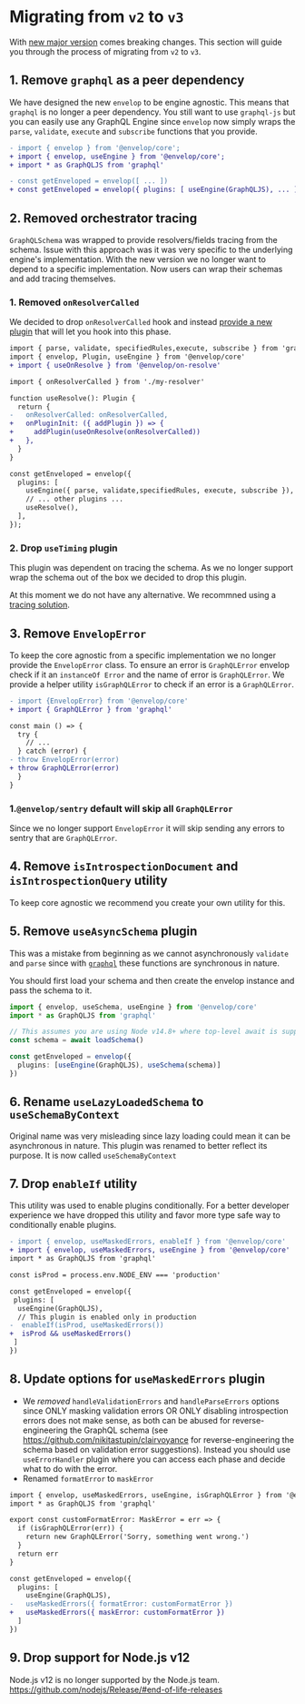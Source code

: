 # Migrating from `v2` to `v3`

With [new major version](https://github.com/n1ru4l/envelop/pull/1487) comes breaking changes. This section will guide you through the process of migrating from `v2` to `v3`.

## 1. Remove `graphql` as a peer dependency

We have designed the new `envelop` to be engine agnostic. This means that `graphql` is no longer a peer dependency. You still want to use `graphql-js` but you can easily use any GraphQL Engine since `envelop` now simply wraps the `parse`, `validate`, `execute` and `subscribe` functions that you provide.

```diff
- import { envelop } from '@envelop/core';
+ import { envelop, useEngine } from '@envelop/core';
+ import * as GraphQLJS from 'graphql'

- const getEnveloped = envelop([ ... ])
+ const getEnveloped = envelop({ plugins: [ useEngine(GraphQLJS), ... ] })
```

## 2. Removed orchestrator tracing

`GraphQLSchema` was wrapped to provide resolvers/fields tracing from the schema. Issue with this approach was it was very specific to the underlying engine's implementation. With the new version we no longer want to depend to a specific implementation. Now users can wrap their schemas and add tracing themselves.

### 1. Removed `onResolverCalled`

We decided to drop `onResolverCalled` hook and instead [provide a new plugin](https://github.com/n1ru4l/envelop/pull/1500) that will let you hook into this phase.

```diff
import { parse, validate, specifiedRules,execute, subscribe } from 'graphql'
import { envelop, Plugin, useEngine } from '@envelop/core'
+ import { useOnResolve } from '@envelop/on-resolve'

import { onResolverCalled } from './my-resolver'

function useResolve(): Plugin {
  return {
-   onResolverCalled: onResolverCalled,
+   onPluginInit: ({ addPlugin }) => {
+     addPlugin(useOnResolve(onResolverCalled))
+   },
  }
}

const getEnveloped = envelop({
  plugins: [
    useEngine({ parse, validate,specifiedRules, execute, subscribe }),
    // ... other plugins ...
    useResolve(),
  ],
});
```

### 2. Drop `useTiming` plugin

This plugin was dependent on tracing the schema. As we no longer support wrap the schema out of the box we decided to drop this plugin.

At this moment we do not have any alternative. We recommned using a [tracing solution](/v3/guides/monitoring-and-tracing).

## 3. Remove `EnvelopError`

To keep the core agnostic from a specific implementation we no longer provide the `EnvelopError` class. To ensure an error is `GraphQLError` envelop check if it an `instanceOf Error` and the name of error is `GraphQLError`. We provide a helper utility `isGraphQLError` to check if an error is a `GraphQLError`.

```diff
- import {EnvelopError} from '@envelop/core'
+ import { GraphQLError } from 'graphql'

const main () => {
  try {
    // ...
  } catch (error) {
- throw EnvelopError(error)
+ throw GraphQLError(error)
  }
}
```

### 1.`@envelop/sentry` default will skip all `GraphQLError`

Since we no longer support `EnvelopError` it will skip sending any errors to sentry that are `GraphQLError`.

## 4. Remove `isIntrospectionDocument` and `isIntrospectionQuery` utility

To keep core agnostic we recommend you create your own utility for this.

## 5. Remove `useAsyncSchema` plugin

This was a mistake from beginning as we cannot asynchronously `validate` and `parse` since with [`graphql`](https://github.com/graphql/graphql-js) these functions are synchronous in nature.

You should first load your schema and then create the envelop instance and pass the schema to it.

```ts
import { envelop, useSchema, useEngine } from '@envelop/core'
import * as GraphQLJS from 'graphql'

// This assumes you are using Node v14.8+ where top-level await is supported
const schema = await loadSchema()

const getEnveloped = envelop({
  plugins: [useEngine(GraphQLJS), useSchema(schema)]
})
```

## 6. Rename `useLazyLoadedSchema` to `useSchemaByContext`

Original name was very misleading since lazy loading could mean it can be asynchronous in nature. This plugin was renamed to better reflect its purpose. It is now called `useSchemaByContext`

## 7. Drop `enableIf` utility

This utility was used to enable plugins conditionally. For a better developer experience we have dropped this utility and favor more type safe way to conditionally enable plugins.

```diff
- import { envelop, useMaskedErrors, enableIf } from '@envelop/core'
+ import { envelop, useMaskedErrors, useEngine } from '@envelop/core'
import * as GraphQLJS from 'graphql'

const isProd = process.env.NODE_ENV === 'production'

const getEnveloped = envelop({
 plugins: [
  useEngine(GraphQLJS),
  // This plugin is enabled only in production
-  enableIf(isProd, useMaskedErrors())
+  isProd && useMaskedErrors()
 ]
})
```

## 8. Update options for `useMaskedErrors` plugin

- We _removed_ `handleValidationErrors` and `handleParseErrors` options since ONLY masking validation errors OR ONLY disabling introspection errors does not make sense, as both can be abused for reverse-engineering the GraphQL schema (see https://github.com/nikitastupin/clairvoyance for reverse-engineering the schema based on validation error suggestions). Instead you should use `useErrorHandler` plugin where you can access each phase and decide what to do with the error.
- Renamed `formatError` to `maskError`

```diff
import { envelop, useMaskedErrors, useEngine, isGraphQLError } from '@envelop/core'
import * as GraphQLJS from 'graphql'

export const customFormatError: MaskError = err => {
  if (isGraphQLError(err)) {
    return new GraphQLError('Sorry, something went wrong.')
  }
  return err
}

const getEnveloped = envelop({
  plugins: [
    useEngine(GraphQLJS),
-   useMaskedErrors({ formatError: customFormatError })
+   useMaskedErrors({ maskError: customFormatError })
  ]
})
```

## 9. Drop support for Node.js v12

Node.js v12 is no longer supported by the Node.js team. https://github.com/nodejs/Release/#end-of-life-releases
